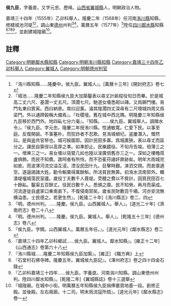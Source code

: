 {{明清人物信息框
| 姓名 = 侯九臣
| 原名 = 
| 圖片名稱=  
| 圖片大小 = 220px
| 圖片說明 =  
| 最高職務 = [[四川|四川]][[鄰水縣知縣|鄰水縣知縣]]
| 國家 = 大明
| 爵位 =
| 籍貫 = [[山西省|山西省]][[翼城縣|翼城縣]]
| 族裔 =  
| 旗籍 =  
| 字號 = 字養直，又字元忠
| 諡號 = 
| 出生日期 = 生年不詳
| 出生地點 =
| 逝世日期 = 卒年不詳
| 逝世地點 = 
| 墓葬 = 
| 配偶 =  
| 親屬 =   
| 出身 = 
*  嘉靖三十四年乙卯科舉人
| 經歷 = 
| 著作 =  
* 《石堂村石佛寺碑》
* 《西閻曹公里重修堯舜禹湯之廟記》<ref>「西閻曹公里重修堯舜禹湯之廟記，乙卯科本里舉人歷峰侯九臣撰文，碑存翼城縣曹公村四聖宮」，《明清山西碑刻資料選》續一，山西古籍出版社，2007.5，第525頁</ref>
}}
'''侯九臣'''{{BD|？年||？年||}}，字養直，又字元忠、歷峰。[[山西省|山西省]][[翼城縣|翼城縣]]人，明朝政治人物。

嘉靖三十四年（1555年）乙卯科舉人，隆慶二年（1568年）任河南[[洧川縣|洧川縣]]知縣，修繕城池河堤<ref>『洧川縣知縣……隆慶中。侯九臣。翼城人』。[萬曆十三年]《開封府志》卷七</ref><ref>『城池……隆慶二年知縣侯九臣大加築鑿表以尋丈計畝程役旬日而畢。於是城高二丈六尺、基濶一丈五尺。頂濶七尺。馳道女墻悉砌以磚。又爲餙門樓。易門名東曰賔寅。西曰納景。南曰迎薰。濬其隍濶四丈深尋有二尺環城四周又爲梁門。外以通蹄榖稱大備焉』。『社稷壇。舊在城中西北隅。明隆慶三年知縣侯九臣移於西門外。地四畆七分六毫』。『知縣。……侯九臣。翼城舉人。調隣水令』。『侯九臣。字元忠。隆慶二年授洧川縣。性通敏寛。仁愛下民。以事至庭。反復開諭。不事箠朴。而狡詐者不忍欺。見洧城傾圮。盗屢潛入。慨然曰。是與盗共官帑也。城可綏圖耶。因計民田多寡。爲城廣狹。表以尋丈而區分之。課民自築徎以高厚之凖。如凖卽止。民樂趨役。不旬月告竣。倍薄三之一。增庳三之一。易女墻以瓴甓几如也隍以浚廣倍舊亦三之一。深如之樓櫓周盧俱飾。而民不知費。譙呵者有所恃。而不恐萑苻諸奸屏跡矣。明年大雨城完如故。而波澤河流交溢互浸。湮没民田什九。目擊時艱。涕泗交頋。而倉廪適空。遂逼謁諸大姓。勸令輸粟得萬餘斛。所活貧民無筭。初洧水流南郭外。輙潰堤囓城蕩民室廬。歲役丁夫數千人葺堤。茭楗之費以不貲計。因買民田百七十餘畆。鑿渠五百餘丈。役民日數千人。悉頒之廪。民不知勞。再月而渠成。河流遂徙自盧家口東南直下。不復侵南郭矣。歲省民財數百千緡。河亦安流無横溢患。士民德之。若更生然』。[乾隆二十年]《洧川縣志》卷二、四</ref>，調山東[[德州|德州]]州判<ref>『明。德州州判。……隆慶。侯九臣。山西翼城人。舉人』。[道光二十年]《濟南府志》卷二十八</ref><ref>『明。德州州判。……隆慶。侯九臣。翼城人。舉人』。[乾隆五十三年]《德州志》卷八</ref>，萬曆五年（1577年）<ref>『侯九臣。字闕。山西翼城人。萬曆五年任。』。[道光元年]《鄰水縣志》卷二</ref>陞任[[四川|四川]][[鄰水縣|鄰水縣]]知縣<ref>『嘉靖三十四年乙卯科鄉試……侯九臣。翼城人。鄰水知縣』。[雍正十二年]《山西通志》卷第六十八</ref><ref>『洧川縣城……隆慶二年知縣侯九臣加築』。[雍正] 《職方典》上</ref><ref>『石堂村石佛寺碑。隆慶五年。翼城侯九臣記』。《澤州府志》卷之四十四金石錄</ref><ref>『乙卯科嘉靖三十四年……侯九臣。字養直。河南㳙川知縣。調山東徳州州判。陞四川鄰水知縣』。[乾隆二年]《翼城縣誌》卷十三選舉</ref>，並創建城隍廟<ref>『城隍廟。在城中小街。明萬曆五年知縣侯九臣捐俸置買地基一段。創修正殿。並後殿。左右兩廊。十二司。明末爲流寇所燬』。[道光元年]《鄰水縣志》卷一</ref>。
==註釋==
{{reflist}}
{{明朝人物小作品}}
{{鄰水縣知縣}}
[[Category:明朝鄰水縣知縣|Category:明朝鄰水縣知縣]]
[[Category:明朝洧川縣知縣|Category:明朝洧川縣知縣]]
[[Category:嘉靖三十四年乙卯科舉人|Category:嘉靖三十四年乙卯科舉人]]
[[Category:翼城人|Category:翼城人]]
[[Category:明朝德州判官|Category:明朝德州判官]]